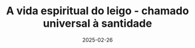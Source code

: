 ---
title: A vida espiritual do leigo - chamado universal à santidade
description: A vocação universal à santidade e o papel do leigo na Igreja
date: 2025-02-26
tags: ["Catolicismo", "Apologética", "Protestantismo"]
published: false
---